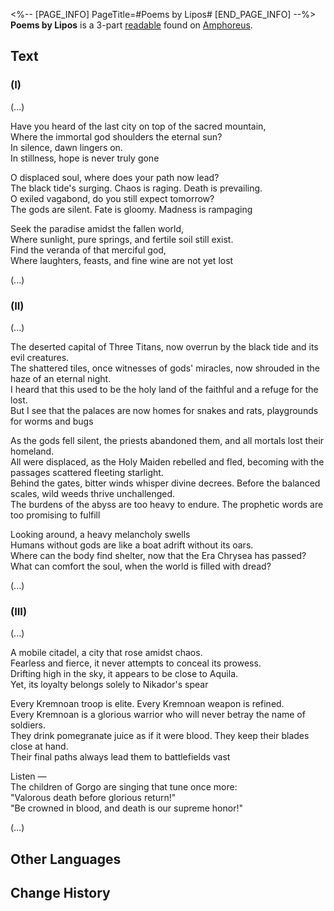 <%-- [PAGE_INFO]
PageTitle=#Poems by Lipos#
[END_PAGE_INFO] --%>
{{Readable Infobox
|id           = 460
|partIds      = 190769;190770;190771
|title        = 
|image        = Item Poems by Lipos.png
|world        = Amphoreus
|parts        = 3
|author       = <!--to be added-->
|description  = A collection of poems written by Lipos, detailing his experiences in different areas as a traveler from another land.
|part1        = (I)
|source1      = {{cx|Source missing}}
|part2        = (II)
|source2      = {{cx|Source missing}}
|part3        = (III)
|source3      = {{cx|Source missing}}
|characters   = Aquila; Nikador
|factions     = 
}}
'''Poems by Lipos''' is a 3-part [[readable]] found on [[Amphoreus]].
<!--
==Location==
{{Map Embed|<map name>|<marker id>}}
-->
==Text==
===(I)===
(...)

'''{{Size|28|"The Last Veranda"}}'''

Have you heard of the last city on top of the sacred mountain,<br />
Where the immortal god shoulders the eternal sun?<br />
In silence, dawn lingers on.<br />
In stillness, hope is never truly gone

O displaced soul, where does your path now lead?<br />
The black tide's surging. Chaos is raging. Death is prevailing.<br />
O exiled vagabond, do you still expect tomorrow?<br />
The gods are silent. Fate is gloomy. Madness is rampaging

Seek the paradise amidst the fallen world,<br />
Where sunlight, pure springs, and fertile soil still exist.<br />
Find the veranda of that merciful god,<br />
Where laughters, feasts, and fine wine are not yet lost

(...)

===(II)===
(...)

'''{{Size|28|"The Sacred Wasteland"}}'''

The deserted capital of Three Titans, now overrun by the black tide and its evil creatures.<br />
The shattered tiles, once witnesses of gods' miracles, now shrouded in the haze of an eternal night.<br />
I heard that this used to be the holy land of the faithful and a refuge for the lost.<br />
But I see that the palaces are now homes for snakes and rats, playgrounds for worms and bugs

As the gods fell silent, the priests abandoned them, and all mortals lost their homeland.<br />
All were displaced, as the Holy Maiden rebelled and fled, becoming with the passages scattered fleeting starlight.<br />
Behind the gates, bitter winds whisper divine decrees. Before the balanced scales, wild weeds thrive unchallenged.<br />
The burdens of the abyss are too heavy to endure. The prophetic words are too promising to fulfill

Looking around, a heavy melancholy swells<br />
Humans without gods are like a boat adrift without its oars.<br />
Where can the body find shelter, now that the Era Chrysea has passed?<br />
What can comfort the soul, when the world is filled with dread?

(...)

===(III)===
(...)

'''{{Size|28|"The Citadel in the Sky"}}'''

A mobile citadel, a city that rose amidst chaos.<br />
Fearless and fierce, it never attempts to conceal its prowess.<br />
Drifting high in the sky, it appears to be close to Aquila.<br />
Yet, its loyalty belongs solely to Nikador's spear

Every Kremnoan troop is elite. Every Kremnoan weapon is refined.<br />
Every Kremnoan is a glorious warrior who will never betray the name of soldiers.<br />
They drink pomegranate juice as if it were blood. They keep their blades close at hand.<br />
Their final paths always lead them to battlefields vast

Listen &mdash;<br />
The children of Gorgo are singing that tune once more:<br />
"Valorous death before glorious return!"<br />
"Be crowned in blood, and death is our supreme honor!"

(...)

<!--
==Trivia==
* 
-->
==Other Languages==
{{Other Languages
|en   = Poems by Lipos
|zhs  = 利波的诗集
|zht  = 利波的詩集
|ja   = リポ全詩集
|ko   = 리포스의 시집
|es   = Antología poética de Lipos
|fr   = Poèmes de Lipos
|ru   = Сборник стихов Липоса
|th   = ชุดบทกวีของ Lipos
|vi   = Tập Thơ Của Lipos
|de   = Lipos’ Gedichte
|id   = Kumpulan Puisi Lipos
|pt   = Poemas de Lipos
}}

==Change History==
{{Change History|3.0}}